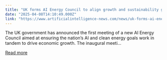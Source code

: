 ```yaml
---
title: "UK forms AI Energy Council to align growth and sustainability goals"
date: "2025-04-08T14:10:49.000Z"
link: "https://www.artificialintelligence-news.com/news/uk-forms-ai-energy-council-align-growth-sustainability-goals/"
---
```


The UK government has announced the first meeting of a new AI Energy Council aimed at ensuring the nation&#8217;s AI and clean energy goals work in tandem to drive economic growth. The inaugural meeti...

[Read more](https://www.artificialintelligence-news.com/news/uk-forms-ai-energy-council-align-growth-sustainability-goals/)
